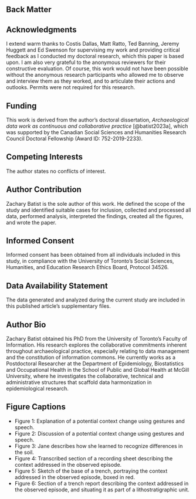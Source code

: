 ::: {.content-hidden}
# Back Matter {.hide}
:::

## Acknowledgments {.appendix}
I extend warm thanks to Costis Dallas, Matt Ratto, Ted Banning, Jeremy Huggett and Ed Swenson for supervising my work and providing critical feedback as I conducted my doctoral research, which this paper is based upon.
I am also very grateful to the anonymous reviewers for their constructive evaluation.
Of course, this work would not have been possible without the anonymous research participants who allowed me to observe and interview them as they worked, and to articulate their actions and outlooks.
Permits were not required for this research.

## Funding {.appendix}
This work is derived from the author's doctoral dissertation, _Archaeological data work as continuous and collaborative practice_ [@batist2023a], which was supported by the Canadian Social Sciences and Humanities Research Council Doctoral Fellowship (Award ID: 752-2019-2233).

## Competing Interests {.appendix}
The author states no conflicts of interest.

## Author Contribution {.appendix}
Zachary Batist is the sole author of this work.
He defined the scope of the study and identified suitable cases for inclusion, collected and processed all data, performed analysis, interpreted the findings, created all the figures, and wrote the paper.

## Informed Consent {.appendix}
Informed consent has been obtained from all individuals included in this study, in compliance with the University of Toronto's Social Sciences, Humanities, and Education Research Ethics Board, Protocol 34526.

## Data Availability Statement {.appendix}
The data generated and analyzed during the current study are included in this published article's supplementary files.

## Author Bio {.appendix}
Zachary Batist obtained his PhD from the University of Toronto's Faculty of Information.
His research explores the collaborative commitments inherent throughout archaeological practice, especially relating to data management and the constitution of information commons.
He currently works as a Postdoctoral Researcher at the Department of Epidemiology, Biostatistics and Occupational Health in the School of Public and Global Health at McGill University, where he investigates the collaborative, technical and administrative structures that scaffold data harmonization in epidemiological research.

## Figure Captions {.appendix}
- Figure 1: Explanation of a potential context change using gestures and speech.
- Figure 2: Discussion of a potential context change using gestures and speech.
- Figure 3: Jane describes how she learned to recognize differences in the soil.
- Figure 4: Transcribed section of a recording sheet describing the context addressed in the observed episode.
- Figure 5: Sketch of the base of a trench, portraying the context addressed in the observed episode, boxed in red.
- Figure 6: Section of a trench report describing the context addressed in the observed episode, and situating it as part of a lithostratigraphic unit.


